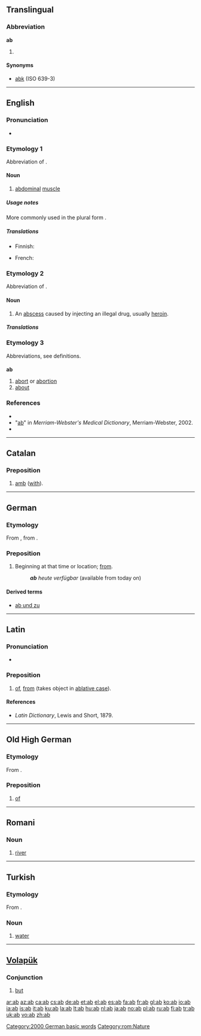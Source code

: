 {{See|Appendix:Variations of "ab"}}
==Translingual==

===Abbreviation===
'''ab'''

# {{ISO 639-1|Abkhazian}}

====Synonyms====
* [[abk]] (ISO 639-3)

----

==English==
{{wikipedia}}

===Pronunciation===
* {{IPA|/æb/}}
*: {{rhymes|æb}}

===Etymology 1===
Abbreviation of {{term|abdominal}} {{term|muscles}}.

====Noun====
{{en-noun}}

# {{informal}} [[abdominal]] [[muscle]]

=====Usage notes=====
More commonly used in the plural form {{term|abs}}.

=====Translations=====
{{trans-top|abdominal muscle}}
* Finnish: {{t|fi|vatsalihas}}
{{trans-mid}}
* French: {{t-|fr|abdo}}
{{trans-bottom}}

===Etymology 2===
Abbreviation of {{term|abscess}}.

====Noun====
{{en-noun}}

# {{slang}} An [[abscess]] caused by injecting an illegal drug, usually [[heroin]].

=====Translations=====
{{trans-top|an abscess caused by injecting an illegal drug}}
{{trans-mid}}
{{trans-bottom}}

===Etymology 3===
Abbreviations, see definitions.

===={{abbreviation}}====
'''ab'''

# [[abort]] or [[abortion]]
# [[about]]

===References===
* {{R:American Heritage 2000|ab}}
* "[http://dictionary.reference.com/browse/ab ab]" in ''Merriam-Webster's Medical Dictionary'', Merriam-Webster, 2002.
* {{R:Dictionary.com|ab}}

----

==Catalan==

===Preposition===
{{infl|ca|preposition}}

# {{archaic|lang=ca}} [[amb]] ([[with]]).

----

==German==

===Etymology===
From {{OHG.|de}} {{term|ab|lang=goh}}, from {{proto|Germanic|abha|lang=de}}.

===Preposition===
{{infl|de|preposition}}

# Beginning at that time or location; [[from]].
#: '''''ab''' heute verfügbar'' (available from today on)

====Derived terms====
* [[ab und zu]]

[[Category:2000 German basic words]]

----

==Latin==

===Pronunciation===
* {{audio|La-ecc-ab.ogg|audio (ecclesiastical)}}

===Preposition===
{{infl|la|preposition|also|a}}

# [[of]], [[from]] (takes object in [[ablative case]]).

====References====
* ''Latin Dictionary'', Lewis and Short, 1879.

----

==Old High German==

===Etymology===
From {{proto|Germanic|abha|lang=goh}}.

===Preposition===
{{infl|goh|preposition}}

# [[of]]

----

==Romani==

===Noun===
{{rom-noun|ab|m||}}

# [[river]]

[[Category:rom:Nature]]

----

==Turkish==

===Etymology===
From {{Pers.|tr}} {{term|sc=fa-Arab|آب|lang=fa}}.

===Noun===
{{infl|tr|noun}}

# [[water]]

----

==[[Volapük]]==

===Conjunction===
{{infl|vo|conjunction}}

# [[but]]

[[ar:ab]]
[[az:ab]]
[[ca:ab]]
[[cs:ab]]
[[de:ab]]
[[et:ab]]
[[el:ab]]
[[es:ab]]
[[fa:ab]]
[[fr:ab]]
[[gl:ab]]
[[ko:ab]]
[[io:ab]]
[[ia:ab]]
[[is:ab]]
[[it:ab]]
[[ku:ab]]
[[la:ab]]
[[lt:ab]]
[[hu:ab]]
[[nl:ab]]
[[ja:ab]]
[[no:ab]]
[[pl:ab]]
[[ru:ab]]
[[fi:ab]]
[[tr:ab]]
[[uk:ab]]
[[vo:ab]]
[[zh:ab]]